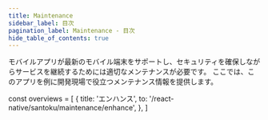 ```yaml
---
title: Maintenance
sidebar_label: 目次
pagination_label: Maintenance - 目次
hide_table_of_contents: true
---
```

モバイルアプリが最新のモバイル端末をサポートし、セキュリティを確保しながらサービスを継続するためには適切なメンテナンスが必要です。
ここでは、このアプリを例に開発現場で役立つメンテナンス情報を提供します。
<!-- textlint-disable ja-technical-writing/sentence-length,ja-technical-writing/max-comma,ja-spacing/ja-no-space-around-parentheses,jtf-style/3.3.かっこ類と隣接する文字の間のスペースの有無,ja-technical-writing/ja-no-mixed-period,ja-technical-writing/no-unmatched-pair,ja-technical-writing/no-doubled-joshi -->

const overviews = [
  {
    title: 'エンハンス',
    to: '/react-native/santoku/maintenance/enhance',
  },
]

<PageList overviews={overviews} colSize={12} />

<!-- textlint-enable ja-technical-writing/sentence-length,ja-technical-writing/max-comma,ja-spacing/ja-no-space-around-parentheses,jtf-style/3.3.かっこ類と隣接する文字の間のスペースの有無,ja-technical-writing/ja-no-mixed-period,ja-technical-writing/no-unmatched-pair,ja-technical-writing/no-doubled-joshi -->
